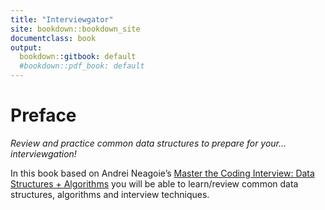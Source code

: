 ```yaml
---
title: "Interviewgator"
site: bookdown::bookdown_site
documentclass: book
output:
  bookdown::gitbook: default
  #bookdown::pdf_book: default
---
```


# Preface {-}

_Review and practice common data structures to prepare for your... interviewgation!_

In this book based on Andrei Neagoie's [Master the Coding Interview: Data Structures + Algorithms](https://www.udemy.com/course/master-the-coding-interview-data-structures-algorithms/) you will be able to learn/review common data structures, algorithms and interview techniques.

